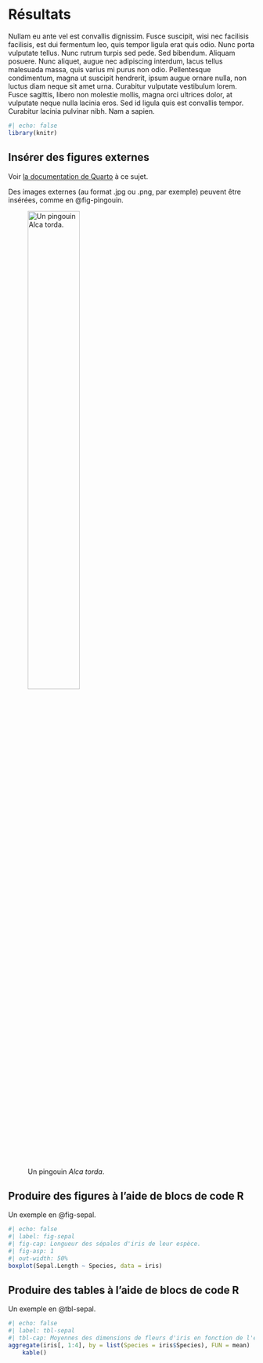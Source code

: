 # Résultats

Nullam eu ante vel est convallis dignissim. Fusce suscipit, wisi nec
facilisis facilisis, est dui fermentum leo, quis tempor ligula erat
quis odio. Nunc porta vulputate tellus. Nunc rutrum turpis sed pede.
Sed bibendum. Aliquam posuere. Nunc aliquet, augue nec adipiscing
interdum, lacus tellus malesuada massa, quis varius mi purus non odio.
Pellentesque condimentum, magna ut suscipit hendrerit, ipsum augue
ornare nulla, non luctus diam neque sit amet urna. Curabitur vulputate
vestibulum lorem. Fusce sagittis, libero non molestie mollis, magna
orci ultrices dolor, at vulputate neque nulla lacinia eros. Sed id
ligula quis est convallis tempor. Curabitur lacinia pulvinar nibh. Nam
a sapien.

```r
#| echo: false
library(knitr)
```


## Insérer des figures externes

Voir [la documentation de Quarto](https://quarto.org/docs/authoring/figures.html) à ce sujet.

Des images externes (au format .jpg ou .png, par exemple) peuvent être
insérées, comme en @fig-pingouin.

![Un pingouin *Alca torda*.](./images/alca_torda.jpg){#fig-pingouin width=50%}

## Produire des figures à l'aide de blocs de code R

Un exemple en @fig-sepal.

```r
#| echo: false
#| label: fig-sepal
#| fig-cap: Longueur des sépales d'iris de leur espèce.
#| fig-asp: 1
#| out-width: 50%
boxplot(Sepal.Length ~ Species, data = iris)
```

## Produire des tables à l'aide de blocs de code R

Un exemple en @tbl-sepal.

```r
#| echo: false
#| label: tbl-sepal
#| tbl-cap: Moyennes des dimensions de fleurs d'iris en fonction de l'espèce.
aggregate(iris[, 1:4], by = list(Species = iris$Species), FUN = mean) |>
    kable()
```


